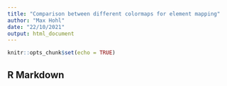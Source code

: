 ```yaml
---
title: "Comparison between different colormaps for element mapping"
author: "Max Hohl"
date: "22/10/2021"
output: html_document
---
```


```r
knitr::opts_chunk$set(echo = TRUE)
```

## R Markdown
